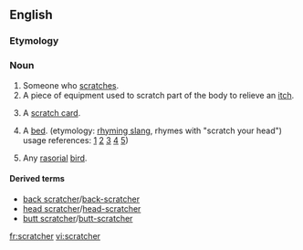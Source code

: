 ==English==

===Etymology===
{{suffix|scratch|er}}

===Noun===
{{en-noun}}

# Someone who [[scratch]]es.
# A piece of equipment used to scratch part of the body to relieve an [[itch]].
# {{context|lottery}} A [[scratch card]].
# A [[bed]]. (etymology: [[rhyming slang]], rhymes with "scratch your head") usage references: [http://theproject366things.blogspot.com/2010/09/thing-158-milk-market.html] [http://publicaddress.net/default,4110.sm] [http://www.triskelartscentre.ie/issc/] [http://www.boards.ie/vbulletin/showthread.php?t=2056009813] [http://www.druidschool.com/site/1030100/page/901713])
# {{zoology}} Any [[rasorial]] [[bird]].

{{Webster 1913}}

====Derived terms====
*[[back scratcher]]/[[back-scratcher]]
*[[head scratcher]]/[[head-scratcher]]
*[[butt scratcher]]/[[butt-scratcher]]

[[fr:scratcher]]
[[vi:scratcher]]